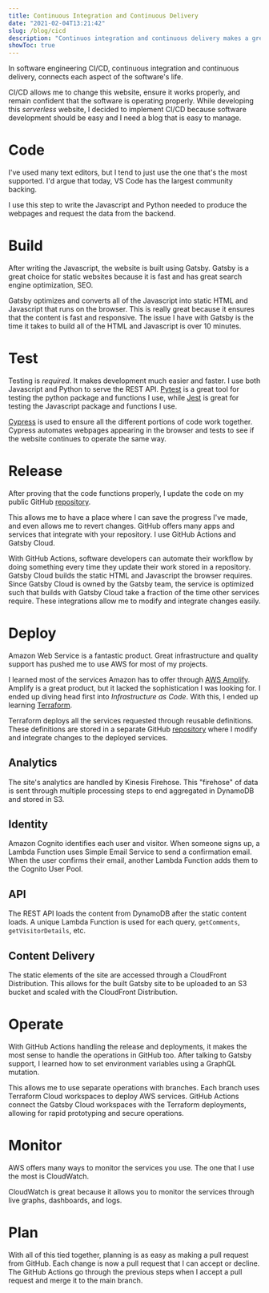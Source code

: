 ```yaml
---
title: Continuous Integration and Continuous Delivery
date: "2021-02-04T13:21:42"
slug: /blog/cicd
description: "Continuos integration and continuous delivery makes a great workflow and product"
showToc: true
---
```



In software engineering CI/CD, continuous integration and continuous delivery, connects each aspect of the software's life.

<CICD />

CI/CD allows me to change this website, ensure it works properly, and remain confident that the software is operating properly. While developing this *serverless* website, I decided to implement CI/CD because software development should be easy and I need a blog that is easy to manage.

# Code

I've used many text editors, but I tend to just use the one that's the most supported. I'd argue that today, VS Code has the largest community backing.

<Vscode />

I use this step to write the Javascript and Python needed to produce the webpages and request the data from the backend.

# Build

After writing the Javascript, the website is built using Gatsby. Gatsby is a great choice for static websites because it is fast and has great search engine optimization, SEO.

<Gatsby />

Gatsby optimizes and converts all of the Javascript into static HTML and Javascript that runs on the browser. This is really great because it ensures that the content is fast and responsive. The issue I have with Gatsby is the time it takes to build all of the HTML and Javascript is over 10 minutes.

# Test

Testing is *required*. It makes development much easier and faster. I use both Javascript and Python to serve the REST API. [Pytest](https://docs.pytest.org/en/stable/) is a great tool for testing the python package and functions I use, while [Jest](https://jestjs.io) is great for testing the Javascript package and functions I use.

<Pytest /><Jest />

[Cypress](https://www.cypress.io) is used to ensure all the different portions of code work together. Cypress automates webpages appearing in the browser and tests to see if the website continues to operate the same way.

<Cypress />

# Release

After proving that the code functions properly, I update the code on my public GitHub [repository](https://github.com/tnorlund/Blog).

<Github />

This allows me to have a place where I can save the progress I've made, and even allows me to revert changes. GitHub offers many apps and services that integrate with your repository. I use GitHub Actions and Gatsby Cloud.

<GithubActions /><GatsbyCloud />

With GitHub Actions, software developers can automate their workflow by doing something every time they update their work stored in a repository. Gatsby Cloud builds the static HTML and Javascript the browser requires. Since Gatsby Cloud is owned by the Gatsby team, the service is optimized such that builds with Gatsby Cloud take a fraction of the time other services require. These integrations allow me to modify and integrate changes easily. 

# Deploy

Amazon Web Service is a fantastic product. Great infrastructure and quality support has pushed me to use AWS for most of my projects.

<Aws />

I learned most of the services Amazon has to offer through [AWS Amplify](https://aws.amazon.com/amplify/). Amplify is a great product, but it lacked the sophistication I was looking for. I ended up diving head first into *Infrastructure as Code*. With this, I ended up learning [Terraform](https://www.terraform.io).

<Terraform />

Terraform deploys all the services requested through reusable definitions. These definitions are stored in a separate GitHub [repository](https://github.com/tnorlund/Blog-backend) where I modify and integrate changes to the deployed services.

## Analytics

The site's analytics are handled by Kinesis Firehose. This "firehose" of data is sent through multiple processing steps to end aggregated in DynamoDB and stored in S3.

<Analytics />

## Identity

Amazon Cognito identifies each user and visitor. When someone signs up, a Lambda Function uses Simple Email Service to send a confirmation email. When the user confirms their email, another Lambda Function adds them to the Cognito User Pool.

<Identity />

## API

The REST API loads the content from DynamoDB after the static content loads. A unique Lambda Function is used for each query, `getComments`, `getVisitorDetails`, etc.

<API />

## Content Delivery

The static elements of the site are accessed through a CloudFront Distribution. This allows for the built Gatsby site to be uploaded to an S3 bucket and scaled with the CloudFront Distribution.

<ContentDelivery />

# Operate

With GitHub Actions handling the release and deployments, it makes the most sense to handle the operations in GitHub too. After talking to Gatsby support, I learned how to set environment variables using a GraphQL mutation. 

<Graphql />

This allows me to use separate operations with branches. Each branch uses Terraform Cloud workspaces to deploy AWS services. GitHub Actions connect the Gatsby Cloud workspaces with the Terraform deployments, allowing for rapid prototyping and secure operations.

# Monitor

AWS offers many ways to monitor the services you use. The one that I use the most is CloudWatch.

<CloudWatch />

CloudWatch is great because it allows you to monitor the services through live graphs, dashboards, and logs.

# Plan

With all of this tied together, planning is as easy as making a pull request from GitHub. Each change is now a pull request that I can accept or decline. The GitHub Actions go through the previous steps when I accept a pull request and merge it to the main branch.